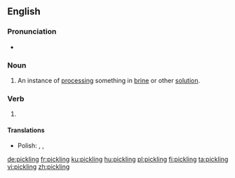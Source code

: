 ==English==

===Pronunciation===
* {{IPA|/ˈpɪk.lɪŋ/|lang=en}}

===Noun===
{{en-noun}}

# An instance of [[processing]] something in [[brine]] or other [[solution]].

===Verb===
{{head|en|present participle}}

# {{present participle of|pickle|lang=en}}

====Translations====
{{trans-top|present participle of pickle}}
* Polish: {{t+|pl|kiszenie|n}}, {{t|pl|marynowanie|n}}, {{t|pl|peklowanie|n}}
{{trans-mid}}
{{trans-bottom}}

[[de:pickling]]
[[fr:pickling]]
[[ku:pickling]]
[[hu:pickling]]
[[pl:pickling]]
[[fi:pickling]]
[[ta:pickling]]
[[vi:pickling]]
[[zh:pickling]]